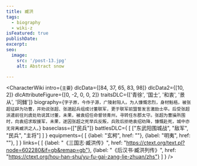 ```yaml
---
title: 臧洪
tags:
  - biography
  - wiki-z
isFeatured: true
publishDate:
excerpt:
seo:
  image:
    src: '/post-13.jpg'
    alt: Abstract snow

---
```



<CharacterWiki
  intro={`主要`}
  dlcData={[84, 37, 65, 83, 98]}
  dlcData2={[10, 2]}
  dlcAttributeFigure={[0, -2, 0, 0, 2]}
  traitsDLC={['青徐', '国士', '和衷', '景从', '同雠']}
  biography={`字子原，今作子源，广陵射阳人。为人慷慨忠烈，身材魁梧，被张超征辟为功曹，并劝说张超、张邈起兵组成讨董联军，更于联军前盟誓发言激励士卒。后受张超派遣前往刘虞处劝说其讨董，未果，被袁绍任命督领青州，寻转任东郡太守。张超为曹操所围时，向袁绍求取援军，未果，遂因张超之死举兵反叛，兵败后拒绝袁绍劝降，慷慨赴死，城中亦无背离臧洪之人。`}
  baseclass={["民兵"]}
  battlesDLC={
    [
      ["东武阳围城战", "敌军", "民兵", "主将"]
    ]
  }
  equipments={
    [
      {label: "玄枵", href: ""},
      {label: "明夷", href: ""},
    ]
  }
  links={
    [
      {label: "《三国志·臧洪传》", href: "https://ctext.org/text.pl?node=602280&if=gb&remap=gb"},
      {label: "《后汉书·臧洪列传》", href: "https://ctext.org/hou-han-shu/yu-fu-gai-zang-lie-zhuan/zhs"}
    ]
  }
/>
